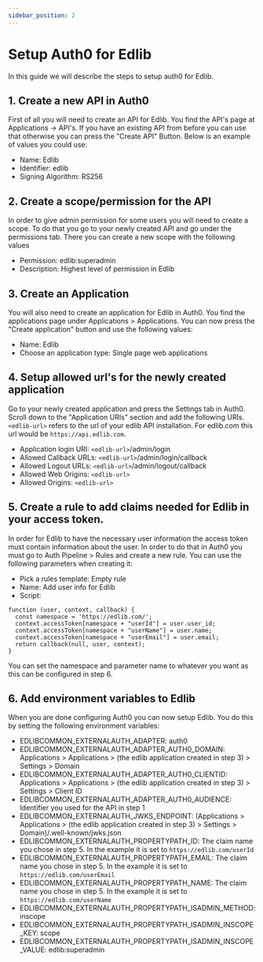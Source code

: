 ```yaml
---
sidebar_position: 2
---
```


# Setup Auth0 for Edlib

In this guide we will describe the steps to setup auth0 for Edlib.

## 1. Create a new API in Auth0

First of all you will need to create an API for Edlib. You find the API's page at Applications -> API's. If you have an existing API from before you can use that otherwise you can press the "Create API" Button.
Below is an example of values you could use:

- Name: Edlib
- Identifier: edlib
- Signing Algorithm: RS256

## 2. Create a scope/permission for the API

In order to give admin permission for some users you will need to create a scope. To do that you go to your newly created
API and go under the permissions tab. There you can create a new scope with the following values

- Permission: edlib:superadmin
- Description: Highest level of permission in Edlib

## 3. Create an Application

You will also need to create an application for Edlib in Auth0. You find the applications page under Applications > Applications.
You can now press the "Create application" button and use the following values:

- Name: Edlib
- Choose an application type: Single page web applications

## 4. Setup allowed url's for the newly created application

Go to your newly created application and press the Settings tab in Auth0. Scroll down to the "Application URIs" section
and add the following URIs. `<edlib-url>` refers to the url of your edlib API installation. For edlib.com this url would
be `https://api.edlib.com`.

- Application login URI: `<edlib-url>`/admin/login
- Allowed Callback URLs: `<edlib-url>`/admin/login/callback
- Allowed Logout URLs: `<edlib-url>`/admin/logout/callback
- Allowed Web Origins: `<edlib-url>`
- Allowed Origins: `<edlib-url>`

## 5. Create a rule to add claims needed for Edlib in your access token.

In order for Edlib to have the necessary user information the access token must contain information about the user.
In order to do that in Auth0 you must go to Auth Pipeline > Rules and create a new rule. You can use the following
parameters when creating it:

- Pick a rules template: Empty rule
- Name: Add user info for Edlib
- Script:

```
function (user, context, callback) {
  const namespace = 'https://edlib.com/';
  context.accessToken[namespace + "userId"] = user.user_id;
  context.accessToken[namespace + "userName"] = user.name;
  context.accessToken[namespace + "userEmail"] = user.email;
  return callback(null, user, context);
}
```

You can set the namespace and parameter name to whatever you want as this can be configured in step 6.

## 6. Add environment variables to Edlib

When you are done configuring Auth0 you can now setup Edlib. You do this by setting the following environment variables:

- EDLIBCOMMON_EXTERNALAUTH_ADAPTER: auth0
- EDLIBCOMMON_EXTERNALAUTH_ADAPTER_AUTH0_DOMAIN: Applications > Applications > (the edlib application created in step 3) > Settings > Domain
- EDLIBCOMMON_EXTERNALAUTH_ADAPTER_AUTH0_CLIENTID: Applications > Applications > (the edlib application created in step 3) > Settings > Client ID
- EDLIBCOMMON_EXTERNALAUTH_ADAPTER_AUTH0_AUDIENCE: Identifier you used for the API in step 1
- EDLIBCOMMON_EXTERNALAUTH_JWKS_ENDPOINT: (Applications > Applications > (the edlib application created in step 3) > Settings > Domain)/.well-known/jwks.json
- EDLIBCOMMON_EXTERNALAUTH_PROPERTYPATH_ID: The claim name you chose in step 5. In the example it is set to `https://edlib.com/userId`
- EDLIBCOMMON_EXTERNALAUTH_PROPERTYPATH_EMAIL: The claim name you chose in step 5. In the example it is set to `https://edlib.com/userEmail`
- EDLIBCOMMON_EXTERNALAUTH_PROPERTYPATH_NAME: The claim name you chose in step 5. In the example it is set to `https://edlib.com/userName`
- EDLIBCOMMON_EXTERNALAUTH_PROPERTYPATH_ISADMIN_METHOD: inscope
- EDLIBCOMMON_EXTERNALAUTH_PROPERTYPATH_ISADMIN_INSCOPE_KEY: scope
- EDLIBCOMMON_EXTERNALAUTH_PROPERTYPATH_ISADMIN_INSCOPE_VALUE: edlib:superadmin
